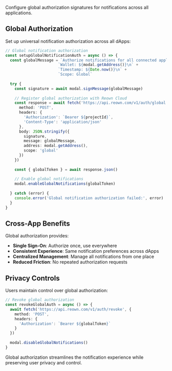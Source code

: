 Configure global authorization signatures for notifications across all applications.

## Global Authorization

Set up universal notification authorization across all dApps:

```ts
// Global notification authorization
const setupGlobalNotificationAuth = async () => {
  const globalMessage = `Authorize notifications for all connected applications\n` +
                       `Wallet: ${modal.getAddress()}\n` +
                       `Timestamp: ${Date.now()}\n` +
                       `Scope: Global`
  
  try {
    const signature = await modal.signMessage(globalMessage)
    
    // Register global authorization with Reown Cloud
    const response = await fetch('https://api.reown.com/v1/auth/global', {
      method: 'POST',
      headers: {
        'Authorization': `Bearer ${projectId}`,
        'Content-Type': 'application/json'
      },
      body: JSON.stringify({
        signature,
        message: globalMessage,
        address: modal.getAddress(),
        scope: 'global'
      })
    })
    
    const { globalToken } = await response.json()
    
    // Enable global notifications
    modal.enableGlobalNotifications(globalToken)
    
  } catch (error) {
    console.error('Global notification authorization failed:', error)
  }
}
```

## Cross-App Benefits

Global authorization provides:

- **Single Sign-On**: Authorize once, use everywhere
- **Consistent Experience**: Same notification preferences across dApps
- **Centralized Management**: Manage all notifications from one place
- **Reduced Friction**: No repeated authorization requests

## Privacy Controls

Users maintain control over global authorization:

```ts
// Revoke global authorization
const revokeGlobalAuth = async () => {
  await fetch('https://api.reown.com/v1/auth/revoke', {
    method: 'POST',
    headers: {
      'Authorization': `Bearer ${globalToken}`
    }
  })
  
  modal.disableGlobalNotifications()
}
```

Global authorization streamlines the notification experience while preserving user privacy and control.
